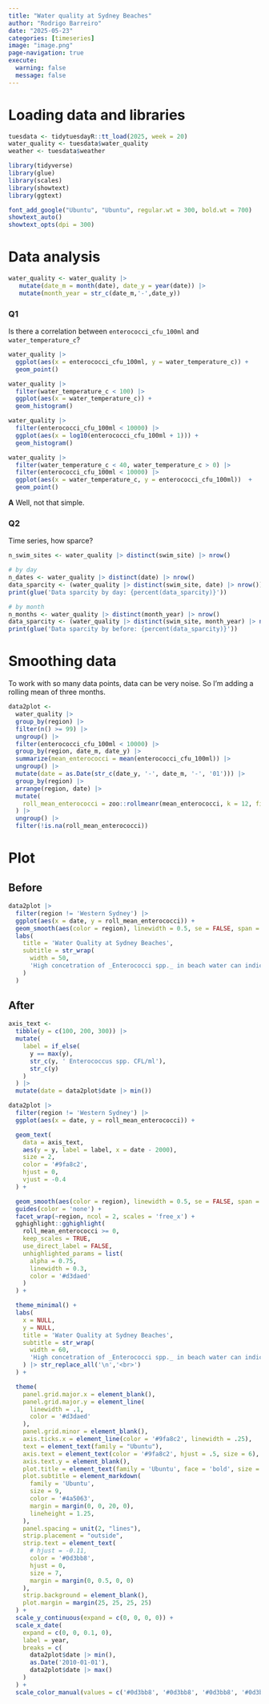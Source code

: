 ```yaml
---
title: "Water quality at Sydney Beaches"
author: "Rodrigo Barreiro"
date: "2025-05-23"
categories: [timeseries]
image: "image.png"
page-navigation: true
execute: 
  warning: false
  message: false
---
```


# Loading data and libraries
```r
tuesdata <- tidytuesdayR::tt_load(2025, week = 20)
water_quality <- tuesdata$water_quality
weather <- tuesdata$weather
```

```r
library(tidyverse)
library(glue)
library(scales)
library(showtext)
library(ggtext)

font_add_google("Ubuntu", "Ubuntu", regular.wt = 300, bold.wt = 700)
showtext_auto()
showtext_opts(dpi = 300)
```

# Data analysis

```r
water_quality <- water_quality |>
   mutate(date_m = month(date), date_y = year(date)) |>
   mutate(month_year = str_c(date_m,'-',date_y))
```

### Q1
Is there a correlation between `enterococci_cfu_100ml` and `water_temperature_c`?

```r
water_quality |>
  ggplot(aes(x = enterococci_cfu_100ml, y = water_temperature_c)) +
  geom_point()

water_quality |>
  filter(water_temperature_c < 100) |>
  ggplot(aes(x = water_temperature_c)) +
  geom_histogram()

water_quality |>
  filter(enterococci_cfu_100ml < 10000) |>
  ggplot(aes(x = log10(enterococci_cfu_100ml + 1))) +
  geom_histogram()

water_quality |>
  filter(water_temperature_c < 40, water_temperature_c > 0) |>
  filter(enterococci_cfu_100ml < 10000) |>
  ggplot(aes(x = water_temperature_c, y = enterococci_cfu_100ml))  +
  geom_point()
```

__A__ Well, not that simple.


### Q2
Time series, how sparce?
```r
n_swim_sites <- water_quality |> distinct(swim_site) |> nrow()

# by day
n_dates <- water_quality |> distinct(date) |> nrow()
data_sparcity <- (water_quality |> distinct(swim_site, date) |> nrow()) / (n_dates * n_swim_sites)
print(glue('Data sparcity by day: {percent(data_sparcity)}'))

# by month
n_months <- water_quality |> distinct(month_year) |> nrow()
data_sparcity <- (water_quality |> distinct(swim_site, month_year) |> nrow()) / (n_months * n_swim_sites)
print(glue('Data sparcity by before: {percent(data_sparcity)}'))
```


# Smoothing data

To work with so many data points, data can be very noise. So I'm adding a rolling mean of three months.


```r
data2plot <-
  water_quality |>
  group_by(region) |>
  filter(n() >= 99) |>
  ungroup() |>
  filter(enterococci_cfu_100ml < 10000) |>
  group_by(region, date_m, date_y) |>
  summarize(mean_enterococci = mean(enterococci_cfu_100ml)) |>
  ungroup() |>
  mutate(date = as.Date(str_c(date_y, '-', date_m, '-', '01'))) |>
  group_by(region) |>
  arrange(region, date) |>
  mutate(
    roll_mean_enterococci = zoo::rollmeanr(mean_enterococci, k = 12, fill = NA) # k=3 for 3 periods
  ) |>
  ungroup() |>
  filter(!is.na(roll_mean_enterococci))
```

# Plot

## Before

```r
data2plot |>
  filter(region != 'Western Sydney') |>
  ggplot(aes(x = date, y = roll_mean_enterococci)) +
  geom_smooth(aes(color = region), linewidth = 0.5, se = FALSE, span = .2) +
  labs(
    title = 'Water Quality at Sydney Beaches',
    subtitle = str_wrap(
      width = 50,
      'High concetration of _Enterococci spp._ in beach water can indicate contamination and poses health risks to swimmers, such as gastrointestinal upset and infections.'
    )
  ) 
```

## After 

```r
axis_text <-
  tibble(y = c(100, 200, 300)) |>
  mutate(
    label = if_else(
      y == max(y),
      str_c(y, ' Enterococcus spp. CFL/ml'),
      str_c(y)
    )
  ) |>
  mutate(date = data2plot$date |> min())

data2plot |>
  filter(region != 'Western Sydney') |>
  ggplot(aes(x = date, y = roll_mean_enterococci)) +

  geom_text(
    data = axis_text,
    aes(y = y, label = label, x = date - 2000),
    size = 2,
    color = '#9fa8c2',
    hjust = 0,
    vjust = -0.4
  ) +

  geom_smooth(aes(color = region), linewidth = 0.5, se = FALSE, span = .2) +
  guides(color = 'none') +
  facet_wrap(~region, ncol = 2, scales = 'free_x') +
  gghighlight::gghighlight(
    roll_mean_enterococci >= 0,
    keep_scales = TRUE,
    use_direct_label = FALSE,
    unhighlighted_params = list(
      alpha = 0.75,
      linewidth = 0.3,
      color = '#d3daed'
    )
  ) +

  theme_minimal() +
  labs(
    x = NULL,
    y = NULL,
    title = 'Water Quality at Sydney Beaches',
    subtitle = str_wrap(
      width = 60,
      'High concetration of _Enterococci spp._ in beach water can indicate contamination and poses health risks to swimmers, such as gastrointestinal upset and infections.'
    ) |> str_replace_all('\n','<br>')
  ) +

  theme(
    panel.grid.major.x = element_blank(),
    panel.grid.major.y = element_line(
      linewidth = .1,
      color = '#d3daed'
    ),
    panel.grid.minor = element_blank(),
    axis.ticks.x = element_line(color = '#9fa8c2', linewidth = .25),
    text = element_text(family = "Ubuntu"),
    axis.text = element_text(color = '#9fa8c2', hjust = .5, size = 6),
    axis.text.y = element_blank(),
    plot.title = element_text(family = 'Ubuntu', face = 'bold', size = 16),
    plot.subtitle = element_markdown(
      family = 'Ubuntu',
      size = 9,
      color = '#4a5063',
      margin = margin(0, 0, 20, 0),
      lineheight = 1.25,
    ),
    panel.spacing = unit(2, "lines"),
    strip.placement = "outside",
    strip.text = element_text(
      # hjust = -0.11,
      color = '#0d3bb8',
      hjust = 0,
      size = 7,
      margin = margin(0, 0.5, 0, 0)
    ),
    strip.background = element_blank(),
    plot.margin = margin(25, 25, 25, 25)
  ) +
  scale_y_continuous(expand = c(0, 0, 0, 0)) +
  scale_x_date(
    expand = c(0, 0, 0.1, 0),
    label = year,
    breaks = c(
      data2plot$date |> min(),
      as.Date('2010-01-01'),
      data2plot$date |> max()
    )
  ) +
  scale_color_manual(values = c('#0d3bb8', '#0d3bb8', '#0d3bb8', '#0d3bb8'))
```

